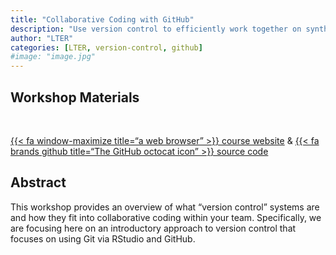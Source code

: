```yaml
---
title: "Collaborative Coding with GitHub"
description: "Use version control to efficiently work together on synthesis projects"
author: "LTER"
categories: [LTER, version-control, github]
#image: "image.jpg"
---
```


## Workshop Materials

<br>

::: {.center-text .body-text-l}
[{{< fa window-maximize title="a web browser" >}} course website](https://nceas.github.io/scicomp-workshop-collaborative-coding/){target="_blank"} & [{{< fa brands github title="The GitHub octocat icon" >}} source code](https://github.com/NCEAS/scicomp-workshop-collaborative-coding){target="_blank"}
:::

## Abstract

This workshop provides an overview of what "version control" systems are and how they fit into collaborative coding within your team. Specifically, we are focusing here on an introductory approach to version control that focuses on using Git via RStudio and GitHub.
